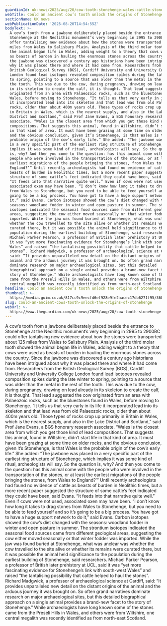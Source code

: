 ```yaml
---
guardianId: uk-news/2025/aug/20/cow-tooth-stonehenge-wales-cattle-stones
webTitle: Could an ancient cow’s tooth unlock the origins of Stonehenge?
sectionName: UK news
webPublicationDate: '2025-08-20T14:54:55Z'
bodyText: >-
  A cow’s tooth from a jawbone deliberately placed beside the entrance to
  Stonehenge at the Neolithic monument’s very beginning in 2995 to 2900BC could
  offer tantalising new evidence about how the stones were transported about 125
  miles from Wales to Salisbury Plain. Analysis of the third molar tooth showed
  the animal began life in Wales, adding weight to a theory that cows were used
  as beasts of burden in hauling the enormous stones across the country. Since
  the jawbone was discovered a century ago historians have been intrigued about
  why it was placed there and where it had come from. Researchers from the
  British Geological Survey (BGS), Cardiff University and University College
  London found lead isotopes revealed composition spikes during the late winter
  to spring, pointing to a source that was older than the metal in the rest of
  the tooth. This was due to the cow, during pregnancy, drawing on lead already
  in its skeleton to create the calf, it is thought. That lead suggested the cow
  originated from an area with Palaeozoic rocks, such as the bluestones found in
  Wales, before moving to Stonehenge. “It tells us that very early in its life
  it incorporated lead into its skeleton and that lead was from old Palaeozoic
  rocks, older than about 400m years old. Those types of rocks crop up primarily
  in Britain in Wales, which is the nearest supply, and also in the Lake
  District and Scotland,” said Prof Jane Evans, a BGS honorary research
  associate. “Wales is the closest area from which you get those kind of lead
  compositions. That suggests this animal, found in Wiltshire, didn’t start life
  in that kind of area. It must have been grazing at some time on older rocks,
  and the obvious conclusion, given it’s Stonehenge, is that Wales is the
  probable origin of the cow’s early life.” She added: “The jawbone was placed
  in a very specific part of the earliest ring structure of Stonehenge, which
  implies it was some kind of ritual, archeologists will say. So the question
  is, why? And then you come to the question: has this animal come with the
  people who were involved in the transportation of the stones, or at least the
  earliest migrations of the people bringing the stones, from Wales to
  England?’” Until recently archeologists had found no evidence of cattle as
  beasts of burden in Neolithic times, but a more recent paper suggested the
  structure of some cattle’s feet indicated they could have been, said Evans.
  “It feeds into that narrative quite well.” Even if cows were not used,
  associated oxen may have been. “I don’t know how long it takes to drag stones
  from Wales to Stonehenge, but you need to be able to feed yourself and so it’s
  going to be a big process. You have got to have a huge support network to do
  it,” said Evans. Carbon isotopes showed the cow’s diet changed with the
  seasons: woodland fodder in winter and open pasture in summer. The strontium
  isotopes indicated the seasonal food sources came from different geological
  areas, suggesting the cow either moved seasonally or that winter fodder was
  imported. While the jaw was found buried at Stonehenge, what was unclear was
  whether the cow travelled to the site alive or whether its remains were
  curated there, but it was possible the animal held significance to the
  population during the earliest building of Stonehenge, said researchers.
  Michael Parker Pearson, a professor of British later prehistory at UCL, said
  it was “yet more fascinating evidence for Stonehenge’s link with south-west
  Wales” and raised “the tantalising possibility that cattle helped to haul the
  stones”. Richard Madgwick, a professor of archaeological science at Cardiff,
  said: “It provides unparalleled new detail on the distant origins of the
  animal and the arduous journey it was brought on. So often grand narratives
  dominate research on major archaeological sites, but this detailed
  biographical approach on a single animal provides a brand-new facet to the
  story of Stonehenge.” While archaeologists have long known some of the stones
  came from the Preseli Hills in Wales, and others were from Wiltshire, one
  central megalith was recently identified as from north-east Scotland.
headline: Could an ancient cow’s tooth unlock the origins of Stonehenge?
thumbnail: >-
  https://media.guim.co.uk/817cc9c9eecfd6ef928e9fe2aacec17db6271f95/368_0_3333_2667/500.jpg
slug: could-an-ancient-cows-tooth-unlock-the-origins-of-stonehenge
webUrl: >-
  https://www.theguardian.com/uk-news/2025/aug/20/cow-tooth-stonehenge-wales-cattle-stones
---
```

A cow’s tooth from a jawbone deliberately placed beside the entrance to Stonehenge at the Neolithic monument’s very beginning in 2995 to 2900BC could offer tantalising new evidence about how the stones were transported about 125 miles from Wales to Salisbury Plain. Analysis of the third molar tooth showed the animal began life in Wales, adding weight to a theory that cows were used as beasts of burden in hauling the enormous stones across the country. Since the jawbone was discovered a century ago historians have been intrigued about why it was placed there and where it had come from. Researchers from the British Geological Survey (BGS), Cardiff University and University College London found lead isotopes revealed composition spikes during the late winter to spring, pointing to a source that was older than the metal in the rest of the tooth. This was due to the cow, during pregnancy, drawing on lead already in its skeleton to create the calf, it is thought. That lead suggested the cow originated from an area with Palaeozoic rocks, such as the bluestones found in Wales, before moving to Stonehenge. “It tells us that very early in its life it incorporated lead into its skeleton and that lead was from old Palaeozoic rocks, older than about 400m years old. Those types of rocks crop up primarily in Britain in Wales, which is the nearest supply, and also in the Lake District and Scotland,” said Prof Jane Evans, a BGS honorary research associate. “Wales is the closest area from which you get those kind of lead compositions. That suggests this animal, found in Wiltshire, didn’t start life in that kind of area. It must have been grazing at some time on older rocks, and the obvious conclusion, given it’s Stonehenge, is that Wales is the probable origin of the cow’s early life.” She added: “The jawbone was placed in a very specific part of the earliest ring structure of Stonehenge, which implies it was some kind of ritual, archeologists will say. So the question is, why? And then you come to the question: has this animal come with the people who were involved in the transportation of the stones, or at least the earliest migrations of the people bringing the stones, from Wales to England?’” Until recently archeologists had found no evidence of cattle as beasts of burden in Neolithic times, but a more recent paper suggested the structure of some cattle’s feet indicated they could have been, said Evans. “It feeds into that narrative quite well.” Even if cows were not used, associated oxen may have been. “I don’t know how long it takes to drag stones from Wales to Stonehenge, but you need to be able to feed yourself and so it’s going to be a big process. You have got to have a huge support network to do it,” said Evans. Carbon isotopes showed the cow’s diet changed with the seasons: woodland fodder in winter and open pasture in summer. The strontium isotopes indicated the seasonal food sources came from different geological areas, suggesting the cow either moved seasonally or that winter fodder was imported. While the jaw was found buried at Stonehenge, what was unclear was whether the cow travelled to the site alive or whether its remains were curated there, but it was possible the animal held significance to the population during the earliest building of Stonehenge, said researchers. Michael Parker Pearson, a professor of British later prehistory at UCL, said it was “yet more fascinating evidence for Stonehenge’s link with south-west Wales” and raised “the tantalising possibility that cattle helped to haul the stones”. Richard Madgwick, a professor of archaeological science at Cardiff, said: “It provides unparalleled new detail on the distant origins of the animal and the arduous journey it was brought on. So often grand narratives dominate research on major archaeological sites, but this detailed biographical approach on a single animal provides a brand-new facet to the story of Stonehenge.” While archaeologists have long known some of the stones came from the Preseli Hills in Wales, and others were from Wiltshire, one central megalith was recently identified as from north-east Scotland.
